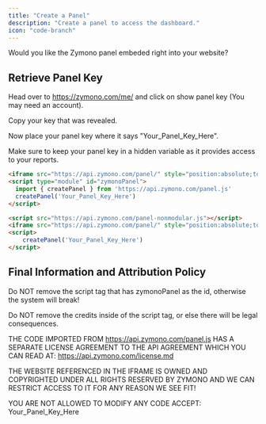 ```yaml
---
title: "Create a Panel"
description: "Create a panel to access the dashboard."
icon: "code-branch"
---
```


Would you like the Zymono panel embeded right into your website?

## Retrieve Panel Key
Head over to https://zymono.com/me/ and click on show panel key (You may need an account).

Copy your key that was revealed.

Now place your panel key where it says "Your_Panel_Key_Here".

<Warning>Make sure to keep your panel key in a hidden variable as it provides access to your reports.</Warning>

<CodeGroup>

```html modularPanel.html
<iframe src="https://api.zymono.com/panel/" style="position:absolute;top:0;left:0;width:100%;height:100%;border:none;">
<script type="module" id="zymonoPanel">
  import { createPanel } from 'https://api.zymono.com/panel.js'
  createPanel('Your_Panel_Key_Here')
</script>
```

```html nonmodularPanel.html
<script src="https://api.zymono.com/panel-nonmodular.js"></script>
<iframe src="https://api.zymono.com/panel/" style="position:absolute;top:0;left:0;width:100%;height:100%;border:none;">
<script>
    createPanel('Your_Panel_Key_Here')
</script>
```

</CodeGroup>

## Final Information and Attribution Policy
  
Do NOT remove the script tag that has zymonoPanel as the id, otherwise the system will break!

Do NOT remove the credits inside of the script tag, or else there will be legal consequences.

THE CODE IMPORTED FROM https://api.zymono.com/panel.js HAS A SEPARATE LICENSE AGREEMENT TO THE API AGREEMENT WHICH YOU CAN READ AT: https://api.zymono.com/license.md

THE WEBSITE REFERENCED IN THE IFRAME IS OWNED AND COPYRIGHTED UNDER ALL RIGHTS RESERVED BY ZYMONO AND WE CAN RESTRICT ACCESS TO IT FOR ANY REASON WE SEE FIT!

YOU ARE NOT ALLOWED TO MODIFY ANY CODE ACCEPT: Your_Panel_Key_Here
